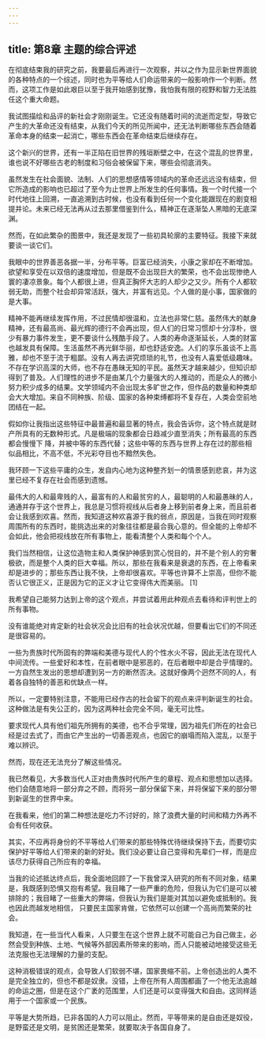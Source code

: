 ```yaml
---
---
---
```

title: 第8章 主题的综合评述
---

在彻底结束我的研究之前，我要最后再进行一次观察，并以之作为显示新世界面貌的各种特点的一个综述，同时也为平等给人们命运带来的一般影响作一个判断。然而，这项工作是如此艰巨以至于我开始感到犹豫，我怕我有限的视野和智力无法胜任这个重大命题。

我试图描绘和品评的新社会才刚刚诞生。它还没有随着时间的流逝而定型，导致它产生的大革命还没有结束，从我们今天的所见所闻中，还无法判断哪些东西会随着革命本身的结束一起消亡，哪些东西会在革命结束后继续存在。

这个新兴的世界，还有一半正陷在旧世界的残垣断壁之中，在这个混乱的世界里，谁也说不好哪些古老的制度和习俗会被保留下来，哪些会彻底消失。

虽然发生在社会面貌、法制、人们的思想感情等领域内的革命还远远没有结束，但它所造成的影响也已超过了至今为止世界上所发生的任何事情。我一个时代接一个时代地往上回溯，一直追溯到古时候，也没有看到任何一个变化能跟现在的剧变相提并论。未来已经无法再从过去那里借鉴到什么，精神正在逐渐坠人黑暗的无底深渊。

然而，在如此繁杂的图景中，我还是发现了一些初具轮廓的主要特征。我接下来就要谈一谈它们。

我眼中的世界善恶各据一半，分布平等。巨富已经消失，小康之家却在不断增加。欲望和享受在以双倍的速度增加，但是既不会出现巨大的繁荣，也不会出现惨绝人寰的凄凉景象。每个人都很上进，但真正胸怀大志的人却少之又少。所有个人都软弱无助，而整个社会却异常活跃，强大，并富有远见。个人做的是小事，国家做的是大事。

精神不能再继续发挥作用，不过民情却很温和，立法也非常仁慈。虽然伟大的献身精神，还有最高尚、最光辉的德行不会再出现，但人们的日常习惯却十分淳朴，很少有暴力事件发生，更不要谈什么残酷手段了。人类的寿命逐渐延长，人类的财富也越发具有保障。生活虽然不再光鲜华丽，却也舒适安逸。人们的享乐虽谈不上高雅，却也不至于流于粗鄙。没有人再去讲究烦琐的礼节，也没有人喜爱低级趣味。不存在学识高深的大师，也不存在愚昧无知的平民。虽然天才越来越少，但知识却得到了普及。人们理性的进步不是由某几个力量强大的人推动的，而是众人的微小努力积少成多的结果。文学领域内不会出现太多旷世之作，但作品的数量和种类却会大大增加。来自不同种族、阶级、国家的各种束缚都将不复存在，人类会空前地团结在一起。

假如你让我指出这些特征中最普遍和最显著的特点，我会告诉你，这个特点就是财产所具有的无数种形式。凡是极端的现象都会日趋减少直至消失；所有最高的东西都会慢慢下 降，并被中等的东西代替；这些中等的东西与世界上存在过的那些相似品相比，不高不低，不光彩夺目也不黯然失色。

我环顾一下这些平庸的众生，发自内心地为这种整齐划一的情景感到悲哀，并为这里已经不复存在社会而感到遗憾。

最伟大的人和最卑贱的人，最富有的人和最贫穷的人，最聪明的人和最愚昧的人，通通并存于这个世界上，我总是习惯将视线从后者身上移到前者身上来，而且前者会让我感到欢喜。然而，我知道这种欢喜源于我的弱点，原因是，当我在同时观察周围所有的东西时，能挑选出来的对象往往都是最合我心意的。但全能的上帝却不会如此，他会把视线放在所有事物上，能看清整个人类和每个个人。

我们当然相信，让这位造物主和人类保护神感到赏心悦目的，并不是个别人的穷奢极欲，而是整个人类的巨大幸福。所以，那些在我看来是衰退的东西，在上帝看来却是进步的；那些东西让我不快，上帝却很喜欢。平等也许算不上崇高，但你不能否认它很正义，正是因为它的正义才让它变得伟大而美丽。 [1]

我希望自己能努力达到上帝的这个观点，并尝试着用此种观点去看待和评判世上的所有事物。

没有谁能绝对肯定新的社会状况会比旧有的社会状况优越，但要看出它们的不同还是很容易的。

一些为贵族时代所固有的弊端和美德与现代人的个性水火不容，因此无法在现代人中间流传。一些爱好和本性，在前者眼中是邪恶的，在后者眼中却是合乎情理的。一方自然生发出的思想却遭到另一方的断然否决。这就好像两个迥然不同的人，有着各自独特的善恶和优缺点一样。

所以，一定要特别注意，不能用已经作古的社会留下的观点来评判新诞生的社会。这种做法是有失公正的，因为这两种社会完全不同，毫无可比性。

要求现代人具有他们祖先所拥有的美德，也不合乎常理，因为祖先们所在的社会已经是过去式了，而由它产生出的一切善恶观点，也因它的崩塌而陷入混乱，以至于难以辨识。

然而，现在还无法充分了解这些情况。

我已然看见，大多数当代人正对由贵族时代所产生的章程、观点和思想加以选择。他们会随意地将一部分弃之不顾，而将另一部分保留下来，并将保留下来的部分带到新诞生的世界中来。

在我看来，他们的第二种想法是吃力不讨好的，除了浪费大量的时间和精力外再不会有任何收获。

其实，不应再将身份的不平等给人们带来的那些特殊优待继续保持下去，而要切实保护好平等给人们带来的新的好处。我们没必要让自己变得和先辈们一样，而是应该尽力获得自己所应有的幸福。

当我的论述抵达终点后，我全面地回顾了一下我曾深入研究的所有不同对象，结果是，我既感到恐惧又抱有希望。我目睹了一些严重的危险，但我认为它们是可以被排除的；我目睹了一些重大的弊端，但我认为我们是能对其加以避免或抵制的。我也因此而越发地相信， 只要民主国家肯做，它依然可以创建一个高尚而繁荣的社会。

我知道，在一些当代人看来，人只要生在这个世界上就不可能自己为自己做主，必然会受到种族、土地、气候等外部因素所带来的影响，而人只能被动地接受这些无法克服也无法理解的力量的支配。

这种消极错误的观点，会导致人们软弱不堪，国家畏缩不前。上帝创造出的人类不是完全独立的，但也不都是奴隶。没错，上帝在所有人周围都画了一个他无法逾越的命运之圈，但是在这个广袤的范围里，人们还是可以变得强大和自由。这同样适用于一个国家或一个民族。

平等是大势所趋，已非各国的人力可以阻止。然而，平等带来的是自由还是奴役，是野蛮还是文明，是贫困还是繁荣，就要取决于各国自身了。





